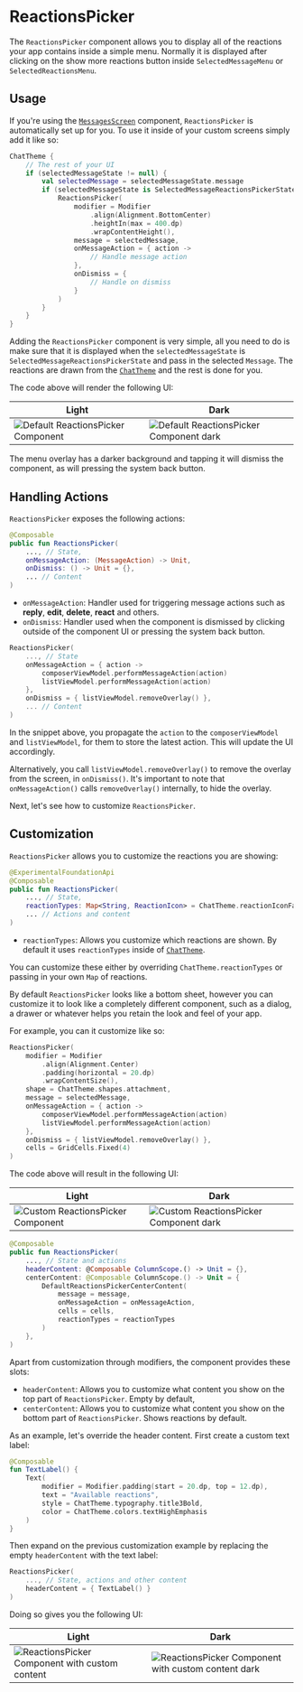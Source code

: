 # ReactionsPicker

The `ReactionsPicker` component allows you to display all of the reactions your app contains inside a simple menu. Normally it is displayed after clicking on the show more reactions button inside `SelectedMessageMenu` or `SelectedReactionsMenu`.

## Usage

If you're using the [`MessagesScreen`](./01-messages-screen.mdx) component, `ReactionsPicker` is automatically set up for you. To use it inside of your custom screens simply add it like so:

```kotlin
ChatTheme {
    // The rest of your UI
    if (selectedMessageState != null) {
        val selectedMessage = selectedMessageState.message
        if (selectedMessageState is SelectedMessageReactionsPickerState) {
            ReactionsPicker(
                modifier = Modifier
                    .align(Alignment.BottomCenter)
                    .heightIn(max = 400.dp)
                    .wrapContentHeight(),
                message = selectedMessage,
                onMessageAction = { action ->
                    // Handle message action
                },
                onDismiss = {
                    // Handle on dismiss
                }
            )
        }
    }
}
```

Adding the `ReactionsPicker` component is very simple, all you need to do is make sure that it is displayed when the `selectedMessageState` is `SelectedMessageReactionsPickerState` and pass in the selected `Message`. The reactions are drawn from the [`ChatTheme`](../03-general-customization/01-chat-theme.mdx) and the rest is done for you.

The code above will render the following UI:

| Light | Dark |
|---|---|
| ![Default ReactionsPicker Component](../../assets/compose_default_reactions_picker_component.png) | ![Default ReactionsPicker Component dark](../../assets/compose_default_reactions_picker_component_dark.png) |

The menu overlay has a darker background and tapping it will dismiss the component, as will pressing the system back button.

## Handling Actions

`ReactionsPicker` exposes the following actions:

```kotlin
@Composable
public fun ReactionsPicker(
    ..., // State,
    onMessageAction: (MessageAction) -> Unit,
    onDismiss: () -> Unit = {},
    ... // Content
)
```

* `onMessageAction`: Handler used for triggering message actions such as **reply**, **edit**, **delete**, **react** and others.
* `onDismiss`: Handler used when the component is dismissed by clicking outside of the component UI or pressing the system back button.

```kotlin
ReactionsPicker(
    ..., // State
    onMessageAction = { action ->
        composerViewModel.performMessageAction(action)
        listViewModel.performMessageAction(action)
    },
    onDismiss = { listViewModel.removeOverlay() },
    ... // Content
)
```

In the snippet above, you propagate the `action` to the `composerViewModel` and `listViewModel`, for them to store the latest action. This will update the UI accordingly.

Alternatively, you call `listViewModel.removeOverlay()` to remove the overlay from the screen, in `onDismiss()`. It's important to note that `onMessageAction()` calls `removeOverlay()` internally, to hide the overlay.

Next, let's see how to customize `ReactionsPicker`.

## Customization

`ReactionsPicker` allows you to customize the reactions you are showing:

```kotlin
@ExperimentalFoundationApi
@Composable
public fun ReactionsPicker(
    ..., // State,
    reactionTypes: Map<String, ReactionIcon> = ChatTheme.reactionIconFactory.createReactionIcons(),
    ... // Actions and content
)
```

* `reactionTypes`: Allows you customize which reactions are shown. By default it uses `reactionTypes` inside of [`ChatTheme`](../03-general-customization/01-chat-theme.mdx).

You can customize these either by overriding `ChatTheme.reactionTypes` or passing in your own `Map` of reactions.

By default `ReactionsPicker` looks like a bottom sheet, however you can customize it to look like a completely different component, such as a dialog, a drawer or whatever helps you retain the look and feel of your app.

For example, you can it customize like so:

```kotlin
ReactionsPicker(
    modifier = Modifier
        .align(Alignment.Center)
        .padding(horizontal = 20.dp)
        .wrapContentSize(),
    shape = ChatTheme.shapes.attachment,
    message = selectedMessage,
    onMessageAction = { action ->
        composerViewModel.performMessageAction(action)
        listViewModel.performMessageAction(action)
    },
    onDismiss = { listViewModel.removeOverlay() },
    cells = GridCells.Fixed(4)
)
```

The code above will result in the following UI:

| Light | Dark |
|---|---|
| ![Custom ReactionsPicker Component](../../assets/compose_custom_reactions_picker_component.png) | ![Custom ReactionsPicker Component dark](../../assets/compose_custom_reactions_picker_component_dark.png) |

```kotlin
@Composable
public fun ReactionsPicker(
    ..., // State and actions
    headerContent: @Composable ColumnScope.() -> Unit = {},
    centerContent: @Composable ColumnScope.() -> Unit = {
        DefaultReactionsPickerCenterContent(
            message = message,
            onMessageAction = onMessageAction,
            cells = cells,
            reactionTypes = reactionTypes
        )
    },
)
```

Apart from customization through modifiers, the component provides these slots:

* `headerContent`: Allows you to customize what content you show on the top part of `ReactionsPicker`. Empty by default,
* `centerContent`: Allows you to customize what content you show on the bottom part of `ReactionsPicker`. Shows reactions by default.

As an example, let's override the header content. First create a custom text label:

```kotlin
@Composable
fun TextLabel() {
    Text(
        modifier = Modifier.padding(start = 20.dp, top = 12.dp),
        text = "Available reactions",
        style = ChatTheme.typography.title3Bold,
        color = ChatTheme.colors.textHighEmphasis
    )
}
```

Then expand on the previous customization example by replacing the empty `headerContent` with the text label:

```kotlin
ReactionsPicker(
    ..., // State, actions and other content
    headerContent = { TextLabel() }
)
```

Doing so gives you the following UI:

| Light | Dark |
|---|---|
| ![ReactionsPicker Component with custom content](../../assets/compose_custom_reactions_picker_component_with_custom_content.png) | ![ReactionsPicker Component with custom content dark](../../assets/compose_custom_reactions_picker_component_with_custom_content_dark.png) |


